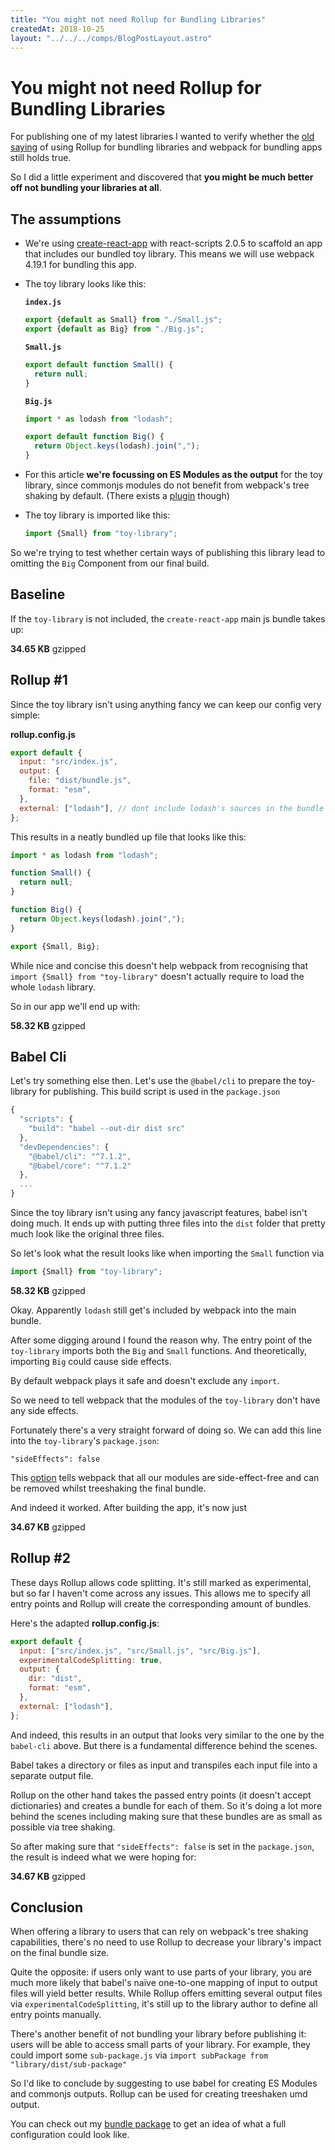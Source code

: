 ```yaml
---
title: "You might not need Rollup for Bundling Libraries"
createdAt: 2018-10-25
layout: "../../../comps/BlogPostLayout.astro"
---
```



# You might not need Rollup for Bundling Libraries

For publishing one of my latest libraries I wanted to verify whether the [old saying](https://twitter.com/dalmaer/status/850837874060570624) of using Rollup for bundling libraries and webpack for bundling apps still holds true.

So I did a little experiment and discovered that **you might be much better off not bundling your libraries at all**.

## The assumptions

- We're using [create-react-app](https://github.com/facebook/create-react-app) with react-scripts 2.0.5 to scaffold an app that includes our bundled toy library. This means we will use webpack 4.19.1 for bundling this app.
- The toy library looks like this:

  **`index.js`**

  ```jsx
  export {default as Small} from "./Small.js";
  export {default as Big} from "./Big.js";
  ```

  **`Small.js`**

  ```jsx
  export default function Small() {
    return null;
  }
  ```

  **`Big.js`**

  ```jsx
  import * as lodash from "lodash";

  export default function Big() {
    return Object.keys(lodash).join(",");
  }
  ```

- For this article **we're focussing on ES Modules as the output** for the toy library, since commonjs modules do not benefit from webpack's tree shaking by default. (There exists a [plugin](https://github.com/indutny/webpack-common-shake) though)

- The toy library is imported like this:

  ```jsx
  import {Small} from "toy-library";
  ```

So we're trying to test whether certain ways of publishing this library lead to omitting the `Big` Component from our final build.

## Baseline

If the `toy-library` is not included, the `create-react-app` main js bundle takes up:

**34.65 KB** gzipped

## Rollup #1

Since the toy library isn't using anything fancy we can keep our config very simple:

**rollup.config.js**

```js
export default {
  input: "src/index.js",
  output: {
    file: "dist/bundle.js",
    format: "esm",
  },
  external: ["lodash"], // dont include lodash's sources in the bundle
};
```

This results in a neatly bundled up file that looks like this:

```js
import * as lodash from "lodash";

function Small() {
  return null;
}

function Big() {
  return Object.keys(lodash).join(",");
}

export {Small, Big};
```

While nice and concise this doesn't help webpack from recognising that `import {Small} from "toy-library"` doesn't actually require to load the whole `lodash` library.

So in our app we'll end up with:

**58.32 KB** gzipped

## Babel Cli

Let's try something else then. Let's use the `@babel/cli` to prepare the toy-library for publishing. This build script is used in the `package.json`

```js
{
  "scripts": {
    "build": "babel --out-dir dist src"
  },
  "devDependencies": {
    "@babel/cli": "^7.1.2",
    "@babel/core": "^7.1.2"
  },
  ...
}
```

Since the toy library isn't using any fancy javascript features, babel isn't doing much. It ends up with putting three files into the `dist` folder that pretty much look like the original three files.

So let's look what the result looks like when importing the `Small` function via

```jsx
import {Small} from "toy-library";
```

**58.32 KB** gzipped

Okay. Apparently `lodash` still get's included by webpack into the main bundle.

After some digging around I found the reason why. The entry point of the `toy-library` imports both the `Big` and `Small` functions. And theoretically, importing `Big` could cause side effects.

By default webpack plays it safe and doesn't exclude any `import`.

So we need to tell webpack that the modules of the `toy-library` don't have any side effects.

Fortunately there's a very straight forward of doing so. We can add this line into the `toy-library`'s `package.json`:

```
"sideEffects": false
```

This [option](https://webpack.js.org/guides/tree-shaking/#mark-the-file-as-side-effect-free) tells webpack that all our modules are side-effect-free and can be removed whilst treeshaking the final bundle.

And indeed it worked. After building the app, it's now just

**34.67 KB** gzipped

## Rollup #2

These days Rollup allows code splitting. It's still marked as experimental, but so far I haven't come across any issues.
This allows me to specify all entry points and Rollup will create the corresponding amount of bundles.

Here's the adapted **rollup.config.js**:

```js
export default {
  input: ["src/index.js", "src/Small.js", "src/Big.js"],
  experimentalCodeSplitting: true,
  output: {
    dir: "dist",
    format: "esm",
  },
  external: ["lodash"],
};
```

And indeed, this results in an output that looks very similar to the one by the `babel-cli` above. But there is a fundamental difference behind the scenes.

Babel takes a directory or files as input and transpiles each input file into a separate output file.

Rollup on the other hand takes the passed entry points (it doesn't accept dictionaries) and creates a bundle for each of them. So it's doing a lot more behind the scenes including making sure that these bundles are as small as possible via tree shaking.

So after making sure that `"sideEffects": false` is set in the `package.json`, the result is indeed what we were hoping for:

**34.67 KB** gzipped

## Conclusion

When offering a library to users that can rely on webpack's tree shaking capabilities, there's no need to use Rollup to decrease your library's impact on the final bundle size.

Quite the opposite: if users only want to use parts of your library, you are much more likely that babel's naïve one-to-one mapping of input to output files will yield better results. While Rollup offers emitting several output files via `experimentalCodeSplitting`, it's still up to the library author to define all entry points manually.

There's another benefit of not bundling your library before publishing it: users will be able to access small parts of your library. For example, they could import some `sub-package.js` via `import subPackage from "library/dist/sub-package"`

So I'd like to conclude by suggesting to use babel for creating ES Modules and commonjs outputs. Rollup can be used for creating treeshaken umd output.

You can check out my [bundle package](https://github.com/danielberndt/db-scripts/tree/master/packages/bundle) to get an idea of what a full configuration could look like.
